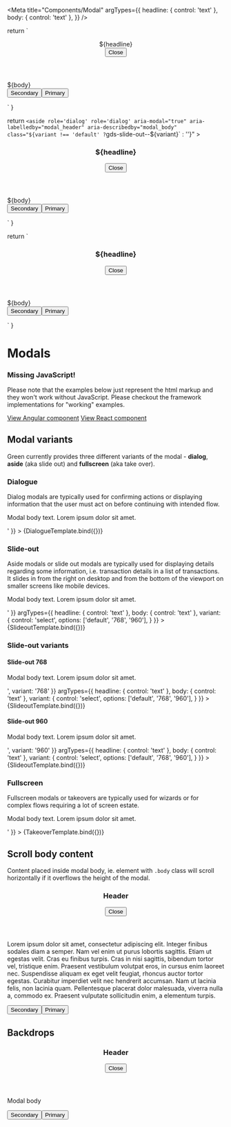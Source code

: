 
<Meta
  title="Components/Modal"
  argTypes={{
    headline: { control: 'text' },
    body: { control: 'text' },
  }} />

  return `
    <section role='dialog'
           aria-modal="true"
           aria-labelledby="modal_header"
           aria-describedby="modal_body">
    <header>
      <div id="modal_header" class="heading-m">${headline}</div>
      <button class='close'>
        <span class='sr-only'>Close</span>
        <i></i>
      </button>
    </header>
    <div class='body' id="modal_body">
      ${body}
    </div>
    <footer>
      <button type="button">Secondary</button><button type="submit">Primary</button>
    </footer>
  </section>`
}

  return `
    <aside role='dialog'
         role='dialog'
         aria-modal="true"
         aria-labelledby="modal_header"
         aria-describedby="modal_body"
         class="${variant !== 'default' ? `gds-slide-out--${variant}` : ''}"
         >
    <header>
      <h3 id="modal_header" class="heading-m">${headline}</h3>
      <button class='close'>
        <span class='sr-only'>Close</span>
        <i></i>
      </button>
    </header>
    <div class='body' id="modal_body">
      ${body}
    </div>
    <footer>
      <button type="button">Secondary</button><button type="submit">Primary</button>
    </footer>
  </aside>`
}

  return `
    <main role='dialog'
        aria-modal="true"
        aria-labelledby="modal_header"
        aria-describedby="modal_body">
    <header>
      <h3 id="modal_header">${headline}</h3>
      <button class='close'>
        <span class='sr-only'>Close</span>
        <i></i>
      </button>
    </header>
    <div class='body' id="modal_body">
      ${body}
    </div>
    <footer>
      <button type="button">Secondary</button><button type="submit">Primary</button>
    </footer>
  </main>`
}

<style>{
  `
    main {
      position: relative !important;
      max-height: 500px;
      max-width: 100%;
    }
    section {
      position: relative !important;
      margin: auto;
      max-height: 300px;
    }
    aside {
      max-height: 500px;
      margin-left: auto;
    }
    .backdrop {
      position: absolute !important;
      margin-bottom: 1.5rem;
      z-index: -1 !important;
    }
`}
</style>

# Modals

<div role="alert" class="info mb-7 mt-5">
  <main>
    <h3>Missing JavaScript!</h3>
    <p>
      Please note that the examples below just represent the html markup and they won't work
      without JavaScript. Please checkout the framework implementations for "working" examples.
    </p>
  </main>
  <footer>
    <a target="_blank" href="./../angular/?path=/docs/components-modal">View Angular component</a>
    <a target="_blank" href="./../react/?path=/docs/components-modal">View React component</a>
  </footer>
</div>


## Modal variants

Green currently provides three different variants of the modal - **dialog**, **aside** (aka slide out) and **fullscreen** (aka take over).

### Dialogue

Dialog modals are typically used for confirming actions or displaying information that the user must act on before continuing with intended flow.

<Canvas>
  <Story
    name="Dialogue"
    parameters={{
      componentIds: [
        'component-dialogue'
      ]
    }}
    args={{
      headline: 'Dialogue headline',
      body: '<p>Modal body text. Lorem ipsum dolor sit amet.</p>'
    }}
  >
    {DialogueTemplate.bind({})}
  </Story>
</Canvas>

### Slide-out

Aside modals or slide out modals are typically used for displaying details regarding some information, i.e. transaction details in a list of transactions. It slides in from the right on desktop and from the bottom of the viewport on smaller screens like mobile devices.

<Canvas>
  <Story
    name="Slide-out"
    parameters={{
      componentIds: [
        'component-slideout'
      ]
    }}
    args={{
      headline: 'Slide-out headline',
      body: '<p>Modal body text. Lorem ipsum dolor sit amet.</p>'
    }}
    argTypes={{
        headline: { control: 'text' },
        body: { control: 'text' },
        variant: {
           control: 'select',
           options: ['default', '768', '960'],
         }
      }}
  >
    {SlideoutTemplate.bind({})}
  </Story>
</Canvas>


### Slide-out variants

#### Slide-out 768

<Canvas>
    <Story
    name="Slide-out 768"
    parameters={{
      componentIds: [
        'component-slideout'
      ]
    }}
    args={{
      headline: 'Slide-out headline',
      body: '<p>Modal body text. Lorem ipsum dolor sit amet.</p>',
      variant: '768'
    }}
    argTypes={{
        headline: { control: 'text' },
        body: { control: 'text' },
        variant: {
           control: 'select',
           options: ['default', '768', '960'],
         }
      }}
    >
    {SlideoutTemplate.bind({})}
    </Story>
</Canvas>

#### Slide-out 960

<Canvas>
    <Story
    name="Slide-out 960"
    parameters={{
      componentIds: [
        'component-slideout'
      ]
    }}
    args={{
      headline: 'Slide-out headline',
      body: '<p>Modal body text. Lorem ipsum dolor sit amet.</p>',
      variant: '960'
    }}
    argTypes={{
        headline: { control: 'text' },
        body: { control: 'text' },
        variant: {
           control: 'select',
           options: ['default', '768', '960'],
         }
      }}
    >
    {SlideoutTemplate.bind({})}
    </Story>
</Canvas>

### Fullscreen

Fullscreen modals or takeovers are typically used for wizards or for complex flows requiring a lot of screen estate.

<Canvas>
  <Story
    name="Takeover"
    parameters={{
      componentIds: [
        'component-takeover'
      ]
    }}
    args={{
      headline: 'Takeover headline',
      body: '<p>Modal body text. Lorem ipsum dolor sit amet.</p>'
    }}
  >
    {TakeoverTemplate.bind({})}
  </Story>
</Canvas>


## Scroll body content

Content placed inside modal body, ie. element with <code>.body</code> class will scroll horizontally if it overflows the height of the modal.

<Canvas>
  <div>
    <section role='dialog'
             aria-modal="true"
             aria-labelledby="modal_header"
             aria-describedby="modal_body">
      <header id="modal_header">
        <h3>Header</h3>
        <button class='close'>
          <span class='sr-only'>Close</span>
          <i></i>
        </button>
      </header>
      <div class='body' id="modal_body">
        <p>Lorem ipsum dolor sit amet, consectetur adipiscing elit. Integer finibus sodales diam a semper. Nam vel enim ut purus lobortis sagittis. Etiam ut egestas velit. Cras eu finibus turpis. Cras in nisi sagittis, bibendum tortor vel, tristique enim. Praesent vestibulum volutpat eros, in cursus enim laoreet nec. Suspendisse aliquam ex eget velit feugiat, rhoncus auctor tortor egestas. Curabitur imperdiet velit nec hendrerit accumsan. Nam ut lacinia felis, non lacinia quam. Pellentesque placerat dolor malesuada, viverra nulla a, commodo ex. Praesent vulputate sollicitudin enim, a elementum turpis.</p>
      </div>
      <footer>
        <button type="button">Secondary</button><button type="submit">Primary</button>
      </footer>
    </section>
  </div>
</Canvas>


## Backdrops

<Canvas>
  <div>
    <section role='dialog'
             aria-modal="true"
             aria-labelledby="modal_header"
             aria-describedby="modal_body">
      <header id="modal_header">
        <h3>Header</h3>
        <button class='close'>
          <span class='sr-only'>Close</span>
          <i></i>
        </button>
      </header>
      <div class='body' id="modal_body">
        <p>Modal body</p>
      </div>
      <footer>
        <button type="button">Secondary</button><button type="submit">Primary</button>
      </footer>
    </section>
    <div class="backdrop"></div>
  </div>
</Canvas>
